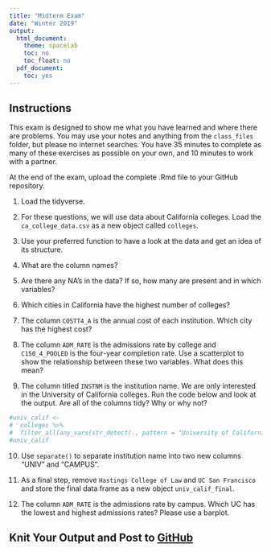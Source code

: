 ```yaml
---
title: "Midterm Exam"
date: "Winter 2019"
output:
  html_document:
    theme: spacelab
    toc: no
    toc_float: no
  pdf_document:
    toc: yes
---
```


## Instructions
This exam is designed to show me what you have learned and where there are problems. You may use your notes and anything from the `class_files` folder, but please no internet searches. You have 35 minutes to complete as many of these exercises as possible on your own, and 10 minutes to work with a partner.  

At the end of the exam, upload the complete .Rmd file to your GitHub repository.  

1. Load the tidyverse.

2. For these questions, we will use data about California colleges. Load the `ca_college_data.csv` as a new object called `colleges`.

3. Use your preferred function to have a look at the data and get an idea of its structure.

4. What are the column names?

5. Are there any NA's in the data? If so, how many are present and in which variables?

6. Which cities in California have the highest number of colleges?

7. The column `COSTT4_A` is the annual cost of each institution. Which city has the highest cost?

8. The column `ADM_RATE` is the admissions rate by college and `C150_4_POOLED` is the four-year completion rate. Use a scatterplot to show the relationship between these two variables. What does this mean?

9. The column titled `INSTNM` is the institution name. We are only interested in the University of California colleges. Run the code below and look at the output. Are all of the columns tidy? Why or why not?
```r
#univ_calif <- 
#  colleges %>% 
#  filter_all(any_vars(str_detect(., pattern = "University of California")))
#univ_calif
```

10. Use `separate()` to separate institution name into two new columns "UNIV" and "CAMPUS".

11. As a final step, remove `Hastings College of Law` and `UC San Francisco` and store the final data frame as a new object `univ_calif_final`.

12. The column `ADM_RATE` is the admissions rate by campus. Which UC has the lowest and highest admissions rates? Please use a barplot.

## Knit Your Output and Post to [GitHub](https://github.com/FRS417-DataScienceBiologists)